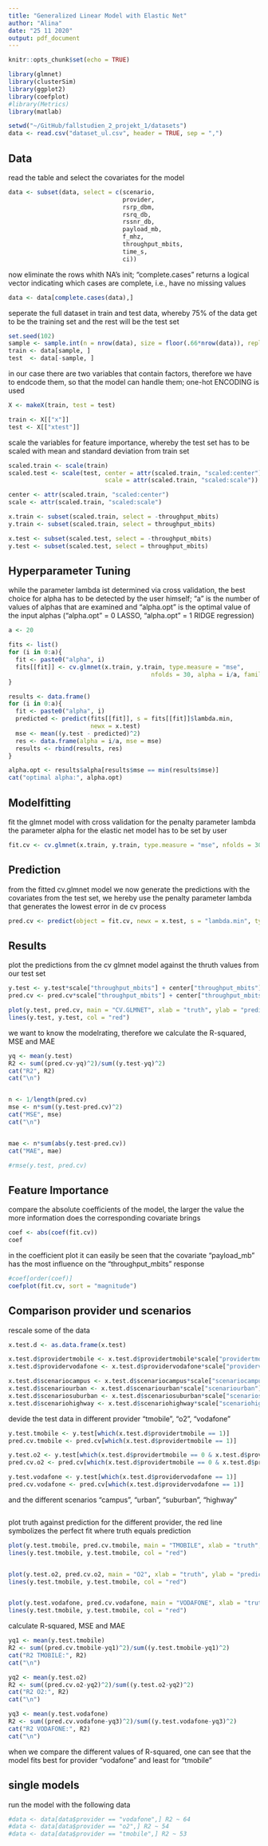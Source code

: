 ```yaml
---
title: "Generalized Linear Model with Elastic Net"
author: "Alina"
date: "25 11 2020"
output: pdf_document
---
```


```r
knitr::opts_chunk$set(echo = TRUE)
```


```r
library(glmnet)
library(clusterSim)
library(ggplot2)
library(coefplot)
#library(Metrics)
library(matlab)

setwd("~/GitHub/fallstudien_2_projekt_1/datasets")
data <- read.csv("dataset_ul.csv", header = TRUE, sep = ",")
```

## Data

read the table and select the covariates for the model
```r

data <- subset(data, select = c(scenario,
                                provider,
                                rsrp_dbm, 
                                rsrq_db, 
                                rssnr_db,
                                payload_mb, 
                                f_mhz, 
                                throughput_mbits,
                                time_s,
                                ci))
```

now eliminate the rows whith NA's init; "complete.cases" returns a logical vector indicating which cases are complete, i.e., have no missing values
```r

data <- data[complete.cases(data),]

```

seperate the full dataset in train and test data, whereby 75% of the data get to be the training set and the rest will be the test set

```r

set.seed(102) 
sample <- sample.int(n = nrow(data), size = floor(.66*nrow(data)), replace = F)
train <- data[sample, ]
test  <- data[-sample, ]

```

in our case there are two variables that contain factors, therefore we have to endcode them, so that the model can handle them; one-hot ENCODING is used
```r

X <- makeX(train, test = test)

train <- X[["x"]]
test <- X[["xtest"]]

```

scale the variables for feature importance, whereby the test set has to be scaled with mean and standard deviation from train set
```r

scaled.train <- scale(train)
scaled.test <- scale(test, center = attr(scaled.train, "scaled:center"), 
                           scale = attr(scaled.train, "scaled:scale"))

center <- attr(scaled.train, "scaled:center")
scale <- attr(scaled.train, "scaled:scale")

x.train <- subset(scaled.train, select = -throughput_mbits)
y.train <- subset(scaled.train, select = throughput_mbits)

x.test <- subset(scaled.test, select = -throughput_mbits)
y.test <- subset(scaled.test, select = throughput_mbits)

```

## Hyperparameter Tuning

while the parameter lambda ist determined via cross validation, the best choice for alpha has to be detected by the user himself; "a" is the number of values of alphas that are examined and "alpha.opt" is the optimal value of the input alphas ("alpha.opt" = 0 LASSO, "alpha.opt" = 1 RIDGE regression)  

```r

a <- 20

fits <- list()
for (i in 0:a){
  fit <- paste0("alpha", i)
  fits[[fit]] <- cv.glmnet(x.train, y.train, type.measure = "mse", 
                                        nfolds = 30, alpha = i/a, family = "gaussian")
}

results <- data.frame()
for (i in 0:a){
  fit <- paste0("alpha", i)
  predicted <- predict(fits[[fit]], s = fits[[fit]]$lambda.min, 
                       newx = x.test)
  mse <- mean((y.test - predicted)^2)
  res <- data.frame(alpha = i/a, mse = mse)
  results <- rbind(results, res)
}

alpha.opt <- results$alpha[results$mse == min(results$mse)]
cat("optimal alpha:", alpha.opt)

```

## Modelfitting

fit the glmnet model with cross validation for the penalty parameter lambda
the parameter alpha for the elastic net model has to be set by user
```r

fit.cv <- cv.glmnet(x.train, y.train, type.measure = "mse", nfolds = 30, alpha = alpha.opt)

```


## Prediction 

from the fitted cv.glmnet model we now generate the predictions with the covariates from the test set, we hereby use the penalty parameter lambda that generates the lowest error in de cv process
```r

pred.cv <- predict(object = fit.cv, newx = x.test, s = "lambda.min", type = "response")

```

## Results

plot the predictions from the cv glmnet model against the thruth values from our test set

```r

y.test <- y.test*scale["throughput_mbits"] + center["throughput_mbits"]
pred.cv <- pred.cv*scale["throughput_mbits"] + center["throughput_mbits"]

plot(y.test, pred.cv, main = "CV.GLMNET", xlab = "truth", ylab = "prediction")
lines(y.test, y.test, col = "red")

```

we want to know the modelrating, therefore we calculate the R-squared, MSE and MAE
```r

yq <- mean(y.test)
R2 <- sum((pred.cv-yq)^2)/sum((y.test-yq)^2)
cat("R2", R2)
cat("\n")


n <- 1/length(pred.cv)
mse <- n*sum((y.test-pred.cv)^2)
cat("MSE", mse)
cat("\n")


mae <- n*sum(abs(y.test-pred.cv))
cat("MAE", mae)

#rmse(y.test, pred.cv)
```

## Feature Importance 

compare the absolute coefficients of the model, the larger the value the more information does the corresponding covariate brings

```r
coef <- abs(coef(fit.cv))
coef
```

in the coefficient plot it can easily be seen that the covariate "payload_mb" has the most influence on the "throughput_mbits" response
```r
#coef[order(coef)]
coefplot(fit.cv, sort = "magnitude")
```


## Comparison provider und scenarios

rescale some of the data

```r
x.test.d <- as.data.frame(x.test)

x.test.d$providertmobile <- x.test.d$providertmobile*scale["providertmobile"] + center["providertmobile"]
x.test.d$providervodafone <- x.test.d$providervodafone*scale["providervodafone"] + center["providervodafone"]

x.test.d$scenariocampus <- x.test.d$scenariocampus*scale["scenariocampus"] + center["scenariocampus"]
x.test.d$scenariourban <- x.test.d$scenariourban*scale["scenariourban"] + center["scenariourban"]
x.test.d$scenariosuburban <- x.test.d$scenariosuburban*scale["scenariosuburban"] + center["scenariosuburban"]
x.test.d$scenariohighway <- x.test.d$scenariohighway*scale["scenariohighway"] + center["scenariohighway"]
```

devide the test data in different provider "tmobile", "o2", "vodafone"
```r

y.test.tmobile <- y.test[which(x.test.d$providertmobile == 1)]
pred.cv.tmobile <- pred.cv[which(x.test.d$providertmobile == 1)]

y.test.o2 <- y.test[which(x.test.d$providertmobile == 0 & x.test.d$providervodafone == 0)]
pred.cv.o2 <- pred.cv[which(x.test.d$providertmobile == 0 & x.test.d$providervodafone == 0)]

y.test.vodafone <- y.test[which(x.test.d$providervodafone == 1)]
pred.cv.vodafone <- pred.cv[which(x.test.d$providervodafone == 1)]

```

and the different scenarios "campus", "urban", "suburban", "highway"

```r

```

plot truth against prediction for the different provider, the red line symbolizes the perfect fit where truth equals prediction

```r

plot(y.test.tmobile, pred.cv.tmobile, main = "TMOBILE", xlab = "truth", ylab = "prediction")
lines(y.test.tmobile, y.test.tmobile, col = "red")


plot(y.test.o2, pred.cv.o2, main = "O2", xlab = "truth", ylab = "prediction")
lines(y.test.tmobile, y.test.tmobile, col = "red")


plot(y.test.vodafone, pred.cv.vodafone, main = "VODAFONE", xlab = "truth", ylab = "prediction")
lines(y.test.tmobile, y.test.tmobile, col = "red")

```

calculate R-squared, MSE and MAE
```r

yq1 <- mean(y.test.tmobile)
R2 <- sum((pred.cv.tmobile-yq1)^2)/sum((y.test.tmobile-yq1)^2)
cat("R2 TMOBILE:", R2)
cat("\n")

yq2 <- mean(y.test.o2)
R2 <- sum((pred.cv.o2-yq2)^2)/sum((y.test.o2-yq2)^2)
cat("R2 O2:", R2)
cat("\n")

yq3 <- mean(y.test.vodafone)
R2 <- sum((pred.cv.vodafone-yq3)^2)/sum((y.test.vodafone-yq3)^2)
cat("R2 VODAFONE:", R2)
cat("\n")

```

when we compare the different values of R-squared, one can see that the model fits best for provider "vodafone" and least for "tmobile"

## single models

run the model with the following data
```r
#data <- data[data$provider == "vodafone",] R2 ~ 64
#data <- data[data$provider == "o2",] R2 ~ 54
#data <- data[data$provider == "tmobile",] R2 ~ 53

```


